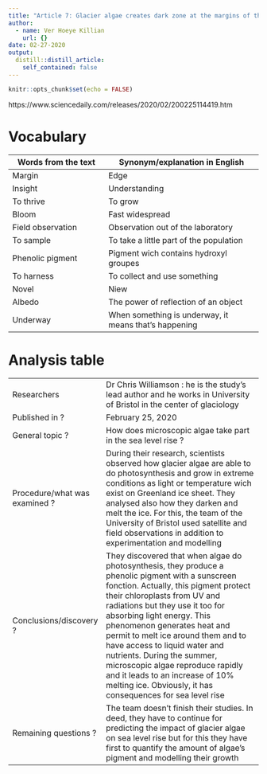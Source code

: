 ```yaml
---
title: "Article 7: Glacier algae creates dark zone at the margins of the Greenland Ice Sheet"
author:
  - name: Ver Hoeye Killian
    url: {}
date: 02-27-2020
output:
  distill::distill_article:
    self_contained: false
---
```


```r
knitr::opts_chunk$set(echo = FALSE)
```

https://www.sciencedaily.com/releases/2020/02/200225114419.htm

# Vocabulary 

| Words from the text  | Synonym/explanation in English |
| -------------------  | ------------------------------ |
| Margin               | Edge                           |
| Insight              | Understanding                  |
| To thrive            | To grow                        |
| Bloom                | Fast widespread                |
| Field observation    | Observation out of the laboratory |
| To sample            | To take a little part of the population |
| Phenolic pigment     | Pigment wich contains hydroxyl groupes |
| To harness           | To collect and use something   |
| Novel                | Niew                           |
| Albedo               | The power of reflection of an object |
| Underway             | When something is underway, it means that’s happening |

# Analysis table 

|                              |                                                                     |
| ---------------------------- | ------------------------------------------------------------------- |
| Researchers                  | Dr Chris Williamson : he is the study's lead author and he works in University of Bristol in the center of glaciology |
| Published in ?                | February 25, 2020 |
| General topic ?               | How does microscopic algae take part in the sea level rise ? |
| Procedure/what was examined ? | During their research, scientists observed how glacier algae are able to do photosynthesis and grow in extreme conditions as light or temperature wich exist on Greenland ice sheet. They analysed also how they darken and melt the ice. For this, the team of the University of Bristol used satellite and field observations in addition to experimentation and modelling |
| Conclusions/discovery ?       | They discovered that when algae do photosynthesis, they produce a phenolic pigment with a sunscreen fonction. Actually, this pigment protect their chloroplasts from UV and radiations but they use it too for absorbing light energy. This phenomenon generates heat and permit to melt ice around them and to have access to liquid water and nutrients. During the summer, microscopic algae reproduce rapidly and it leads to an increase of 10% melting ice. Obviously, it has consequences for sea level rise |
| Remaining questions ?         | The team doesn’t finish their studies. In deed, they have to continue for predicting the impact of glacier algae on sea level rise but for this they have first to quantify the amount of algae’s pigment and modelling their growth |

